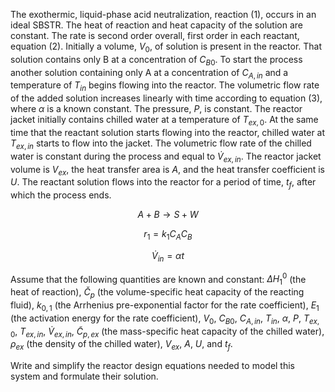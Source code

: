 
The exothermic, liquid-phase acid neutralization, reaction (1), occurs in an ideal SBSTR. The heat of reaction and heat capacity of the solution are constant. The rate is second order overall, first order in each reactant, equation (2). Initially a volume, $V_0$, of solution is present in the reactor. That solution contains only B at a concentration of $C_{B0}$. To start the process another solution containing only A at a concentration of $C_{A,in}$ and a temperature of $T_{in}$ begins flowing into the reactor. The volumetric flow rate of the added solution increases linearly with time according to equation (3), where $\alpha$ is a known constant. The pressure, $P$, is constant. The reactor jacket initially contains chilled water at a temperature of $T_{ex,0}$. At the same time that the reactant solution starts flowing into the reactor, chilled water at $T_{ex,in}$ starts to flow into the jacket. The volumetric flow rate of the chilled water is constant during the process and equal to $\dot V_{ex,in}$. The reactor jacket volume is $V_{ex}$, the heat transfer area is $A$, and the heat transfer coefficient is $U$. The reactant solution flows into the reactor for a period of time, $t_f$, after which the process ends. 

$$
A + B \rightarrow S + W \tag{1}
$$

$$
r_1 = k_1 C_A C_B \tag{2}
$$

$$
\dot V_{in} = \alpha t \tag{3}
$$

Assume that the following quantities are known and constant: $\Delta H_1^0$ (the heat of reaction), $\breve C_p$ (the volume-specific heat capacity of the reacting fluid), $k_{0,1}$ (the Arrhenius pre-exponential factor for the rate coefficient), $E_1$ (the activation energy for the rate coefficient), $V_0$, $C_{B0}$, $C_{A,in}$, $T_{in}$, $\alpha$, $P$, $T_{ex,0}$, $T_{ex,in}$, $\dot V_{ex,in}$, $\tilde C_{p,ex}$ (the mass-specific heat capacity of the chilled water), $\rho_{ex}$ (the density of the chilled water), $V_{ex}$, $A$, $U$, and $t_f$.

Write and simplify the reactor design equations needed to model this system and formulate their solution.
